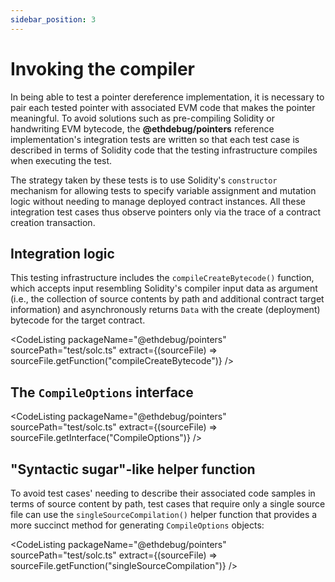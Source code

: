 ```yaml
---
sidebar_position: 3
---
```



# Invoking the compiler

In being able to test a pointer dereference implementation, it is necessary to
pair each tested pointer with associated EVM code that makes the pointer
meaningful. To avoid solutions such as pre-compiling Solidity or handwriting EVM
bytecode, the **@ethdebug/pointers** reference implementation's integration
tests are written so that each test case is described in terms of Solidity code
that the testing infrastructure compiles when executing the test.

The strategy taken by these tests is to use Solidity's `constructor` mechanism
for allowing tests to specify variable assignment and mutation logic without
needing to manage deployed contract instances. All these integration test cases
thus observe pointers only via the trace of a contract creation transaction.

## Integration logic

This testing infrastructure includes the `compileCreateBytecode()` function,
which accepts input resembling Solidity's compiler input data as argument (i.e.,
the collection of source contents by path and additional contract target
information) and asynchronously returns `Data` with the create (deployment)
bytecode for the target contract.

<CodeListing
  packageName="@ethdebug/pointers"
  sourcePath="test/solc.ts"
  extract={(sourceFile) => sourceFile.getFunction("compileCreateBytecode")}
/>

## The `CompileOptions` interface

<CodeListing
  packageName="@ethdebug/pointers"
  sourcePath="test/solc.ts"
  extract={(sourceFile) => sourceFile.getInterface("CompileOptions")}
/>

## "Syntactic sugar"-like helper function

To avoid test cases' needing to describe their associated code samples in terms
of source content by path, test cases that require only a single source file can
use the `singleSourceCompilation()` helper function that provides a more
succinct method for generating `CompileOptions` objects:

<CodeListing
  packageName="@ethdebug/pointers"
  sourcePath="test/solc.ts"
  extract={(sourceFile) => sourceFile.getFunction("singleSourceCompilation")}
/>

